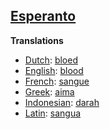 ==[[Esperanto]]==

'''Translations'''

*[[Dutch]]: [[bloed]]
*[[English]]: [[blood]]
*[[French]]: [[sangue]]
*[[Greek]]: [[aima]]
*[[Indonesian]]: [[darah]]
*[[Latin]]: [[sangua]]